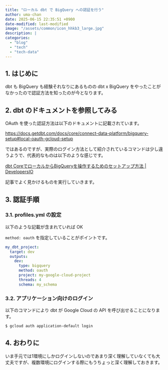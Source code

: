 ```yaml
---
title: "ローカル dbt で BigQuery への認証を行う"
author: uma-chan
date: 2025-06-15 22:35:51 +0900
date-modified: last-modified
image: "/assets/common/icon_hhkb3_large.jpg"
description: |
categories:
  - "blog"
  - "tech"
  - "tech-data"
---
```


## 1. はじめに

dbt も BigQuery も経験それなりにあるものの dbt x BigQuery をやったことがなかったので認証方法を知ったのが今となります。

## 2. dbt のドキュメントを参照してみる

OAuth を使った認証方法は以下のドキュメントに記載されています。

<https://docs.getdbt.com/docs/core/connect-data-platform/bigquery-setup#local-oauth-gcloud-setup>

ではあるのですが、実際のログイン方法として紹介されているコマンドは少し違うようで、代表的なものは以下のような感じです。

[dbt CoreでローカルからBigQueryを操作するためのセットアップ方法 | DevelopersIO](https://dev.classmethod.jp/articles/dbt-core-bigquery/)

記事でよく見かけるものを実行していきます。

## 3. 認証手順

### 3.1. profiles.yml の設定

以下のような記載が含まれていれば OK

`method: oauth` を指定していることがポイントです。

```.yml
my_dbt_project:
  target: dev
  outputs:
    dev:
      type: bigquery
      method: oauth
      project: my-google-cloud-project
      threads: 4
      schema: my_schema
```

### 3.2. アプリケーション向けのログイン

以下のコマンドにより dbt が Google Cloud の API を呼び出せることになります。

```.sh
$ gcloud auth application-default login
```

## 4. おわりに

いま手元では1環境にしかログインしないのであまり深く理解していなくても大丈夫ですが、複数環境にログインする際にもうちょっと深く理解しておきます。

